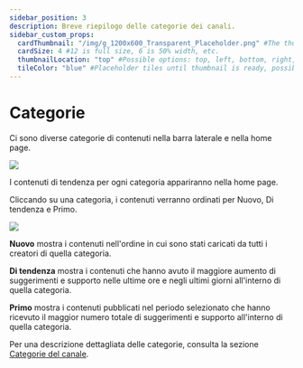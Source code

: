 ---
sidebar_position: 3
description: Breve riepilogo delle categorie dei canali.
sidebar_custom_props:
  cardThumbnail: "/img/g_1200x600_Transparent_Placeholder.png" #The thumbnail on the category card.
  cardSize: 4 #12 is full size, 6 is 50% width, etc.
  thumbnailLocation: "top" #Possible options: top, left, bottom, right, none
  tileColor: "blue" #Placeholder tiles until thumbnail is ready, possible options: blue, cream, darkpurple, lightpurple, mauve, orange, pink, none
---

# Categorie

Ci sono diverse categorie di contenuti nella barra laterale e nella home page.

![](/img/en/category-discovery4.png)

I contenuti di tendenza per ogni categoria appariranno nella home page.

Cliccando su una categoria, i contenuti verranno ordinati per Nuovo, Di tendenza e Primo.

![](/img/en/category-discovery5.png)

**Nuovo** mostra i contenuti nell'ordine in cui sono stati caricati da tutti i creatori di quella categoria.

**Di tendenza** mostra i contenuti che hanno avuto il maggiore aumento di suggerimenti e supporto nelle ultime ore e negli ultimi giorni all'interno di quella categoria.

**Primo** mostra i contenuti pubblicati nel periodo selezionato che hanno ricevuto il maggior numero totale di suggerimenti e supporto all'interno di quella categoria.

Per una descrizione dettagliata delle categorie, consulta la sezione [Categorie del canale](/it/category/channel-categories).
